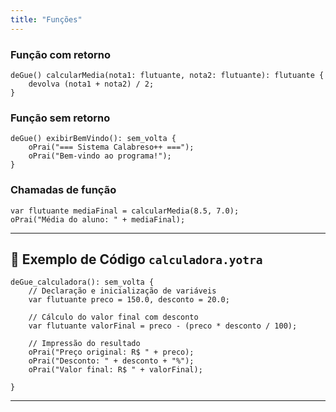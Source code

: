```yaml
---
title: "Funções"
---
```

### Função com retorno

```yotra
deGue() calcularMedia(nota1: flutuante, nota2: flutuante): flutuante {
    devolva (nota1 + nota2) / 2;
}
```

### Função sem retorno

```yotra
deGue() exibirBemVindo(): sem_volta {
    oPrai("=== Sistema Calabreso++ ===");
    oPrai("Bem-vindo ao programa!");
}
```

### Chamadas de função

```yotra
var flutuante mediaFinal = calcularMedia(8.5, 7.0);
oPrai("Média do aluno: " + mediaFinal);     
```

---

## 📄 Exemplo de Código `calculadora.yotra` 

```yotra
deGue_calculadora(): sem_volta {
    // Declaração e inicialização de variáveis
    var flutuante preco = 150.0, desconto = 20.0;

    // Cálculo do valor final com desconto
    var flutuante valorFinal = preco - (preco * desconto / 100);

    // Impressão do resultado
    oPrai("Preço original: R$ " + preco);
    oPrai("Desconto: " + desconto + "%");
    oPrai("Valor final: R$ " + valorFinal);

}
```

---
